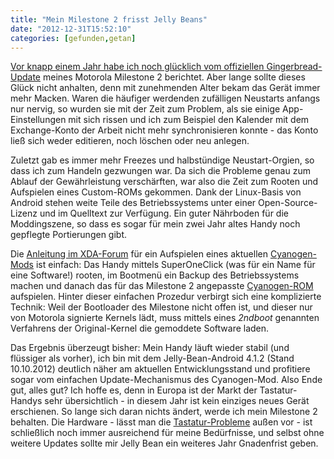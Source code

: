 ```yaml
---
title: "Mein Milestone 2 frisst Jelly Beans"
date: "2012-12-31T15:52:10"
categories: [gefunden,getan]
---
```


[Vor knapp einem Jahr habe ich noch glücklich vom offiziellen Gingerbread-Update](/blog/2011/12/03/mein-milestone-2-nascht-lebkuchen/) meines Motorola Milestone 2 berichtet. Aber lange sollte dieses Glück nicht anhalten, denn mit zunehmenden Alter bekam das Gerät immer mehr Macken. Waren die häufiger werdenden zufälligen Neustarts anfangs nur nervig, so wurden sie mit der Zeit zum Problem, als sie einige App-Einstellungen mit sich rissen und ich zum Beispiel den Kalender mit dem Exchange-Konto der Arbeit nicht mehr synchronisieren konnte - das Konto ließ sich weder editieren, noch löschen oder neu anlegen.

Zuletzt gab es immer mehr Freezes und halbstündige Neustart-Orgien, so dass ich zum Handeln gezwungen war. Da sich die Probleme genau zum Ablauf der Gewährleistung verschärften, war also die Zeit zum Rooten und Aufspielen eines Custom-ROMs gekommen. Dank der Linux-Basis von Android stehen weite Teile des Betriebssystems unter einer Open-Source-Lizenz und im Quelltext zur Verfügung. Ein guter Nährboden für die Moddingszene, so dass es sogar für mein zwei Jahr altes Handy noch gepflegte Portierungen gibt.

Die [Anleitung im XDA-Forum](http://forum.xda-developers.com/showthread.php?t=1827801) für ein Aufspielen eines aktuellen [Cyanogen-Mods](http://www.cyanogenmod.org/) ist einfach: Das Handy mittels SuperOneClick (was für ein Name für eine Software!) rooten, im Bootmenü ein Backup des Betriebssystems machen und danach das für das Milestone 2 angepasste [Cyanogen-ROM](http://code.google.com/p/cm-milestone2/downloads/list) aufspielen. Hinter dieser einfachen Prozedur verbirgt sich eine komplizierte Technik: Weil der Bootloader des Milestone nicht offen ist, und dieser nur von Motorola signierte Kernels lädt, muss mittels eines *2ndboot* genannten Verfahrens der Original-Kernel die gemoddete Software laden.

Das Ergebnis überzeugt bisher: Mein Handy läuft wieder stabil (und flüssiger als vorher), ich bin mit dem Jelly-Bean-Android 4.1.2 (Stand 10.10.2012) deutlich näher am aktuellen Entwicklungsstand und profitiere sogar vom einfachen Update-Mechanismus des Cyanogen-Mod. Also Ende gut, alles gut? Ich hoffe es, denn in Europa ist der Markt der Tastatur-Handys sehr übersichtlich - in diesem Jahr ist kein einziges neues Gerät erschienen. So lange sich daran nichts ändert, werde ich mein Milestone 2 behalten. Die Hardware - lässt man die [Tastatur-Probleme](http://www.teltarif.de/motorola-milestone-2-tastatur-serienfehler/news/43426.html) außen vor - ist schließlich noch immer ausreichend für meine Bedürfnisse, und selbst ohne weitere Updates sollte mir Jelly Bean ein weiteres Jahr Gnadenfrist geben.
